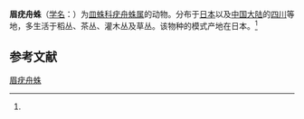{{Speciesbox
| name = 眉疣舟蛛
| status = 
| status_system = 
| image = 
| genus = Nematogmus
| species = stylitus
| authority = (Boes. et Str., 1906)<ref name='id13311'>{{cite web| url =http://www.bioinfo.cn/db05/BjdwSpecies.php?action=view&id=13311| title =眉疣舟蛛| work =《中国动物物种编目数据库》| publisher =中国科学院微生物研究所| author =中国科学院动物研究所| accessdate =2009-04-28| deadurl =yes| archiveurl =https://web.archive.org/web/20160305035727/http://www.bioinfo.cn/db05/BjdwSpecies.php?action=view&id=13311| archivedate =2016-03-05}}</ref>
}}

'''眉疣舟蛛'''（[[学名|学名]]：{{lang|la|''Nematogmus stylitus''}}）为[[皿蛛科|皿蛛科]][[疣舟蛛属|疣舟蛛属]]的动物。分布于[[日本|日本]]以及[[中国大陆|中国大陆]]的[[四川|四川]]等地，多生活于稻丛、茶丛、灌木丛及草丛。该物种的模式产地在日本。<ref name='id13311'/>

== 参考文献 ==
{{reflist}}

{{Wikispecies|Nematogmus stylitus}}
{{Taxonbar|from=Q2077277}}

[[Category:疣舟蛛属|眉疣舟蛛]]


{{蜘蛛小作品}}